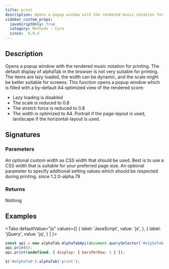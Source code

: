 ```yaml
---
title: print
description: Opens a popup window with the rendered music notation for printing.
sidebar_custom_props:
  javaScriptOnly: true
  category: Methods - Core
  since:  0.9.4
---
```



<SinceBadge since="0.9.4" />


## Description
Opens a popup window with the rendered music notation for printing. The default display of alphaTab in the browser is not very 
suitable for printing. The items are lazy loaded, the width can be dynamic, and the scale might be better suitable for screens.
This function opens a popup window which is filled with a by-default A4 optimized view of the rendered score: 

* Lazy loading is disabled
* The scale is reduced to 0.8
* The stretch force is reduced to 0.8
* The width is optimized to A4. Portrait if the page-layout is used, landscape if the horizontal-layout is used.

## Signatures

<TypeTable>
    <TypeRow type="js" name="function print()" />
    <TypeRow type="js" name="function print(width)" />
    <TypeRow type="js" name="function print(width, additionalSettings)" />
    <TypeRow type="jquery" name="alphaTab('print')" />
    <TypeRow type="jquery" name="alphaTab('print', width, additionalSettings)" />
</TypeTable>

### Parameters

<ParameterTable>
    <ParameterRow platform="js-jquery" name="width" type="string">
        An optional custom width as CSS width that should be used. Best is to use a CSS width that is suitable for your preferred page size.
    </ParameterRow>
    <ParameterRow platform="js-jquery" name="additionalSettings" type="object">
        An optional parameter to specify additional setting values which should be respected during printing. 
        <span class="badge badge--info">since 1.2.0-alpha.79</span>
    </ParameterRow>
</ParameterTable>

### Returns
Nothing

## Examples

<Tabs
  defaultValue="js"
  values={[
    { label: 'JavaScript', value: 'js', },
    { label: 'jQuery', value: 'jq', }
  ]
}>
<TabItem value="js">

```js
const api = new alphaTab.AlphaTabApi(document.querySelector('#alphaTab'));
api.print();
api.print(undefined, { display: { barsPerRow: 5 } });
```

</TabItem>
<TabItem value="jq">

```js
$('#alphaTab').alphaTab('print');
```

</TabItem>
</Tabs>